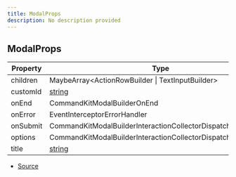 ```yaml
---
title: ModalProps
description: No description provided
---
```


## ModalProps

| Property | Type                                                                                              | Value |
| -------- | ------------------------------------------------------------------------------------------------- | ----- |
| children | MaybeArray\<ActionRowBuilder \| TextInputBuilder>                                                 | N/A   |
| customId | [string](https://developer.mozilla.org/en-US/docs/Web/JavaScript/Reference/Global_Objects/String) | N/A   |
| onEnd    | CommandKitModalBuilderOnEnd                                                                       | N/A   |
| onError  | EventInterceptorErrorHandler                                                                      | N/A   |
| onSubmit | CommandKitModalBuilderInteractionCollectorDispatch                                                | N/A   |
| options  | CommandKitModalBuilderInteractionCollectorDispatchContextData                                     | N/A   |
| title    | [string](https://developer.mozilla.org/en-US/docs/Web/JavaScript/Reference/Global_Objects/String) | N/A   |

- [Source](https://github.com/underctrl-io/commandkit/blob/f8cc07d11d2ae5ed7f529adff1649936223e27b2/packages/commandkit/src/components/modal/Modal.ts#L12)
